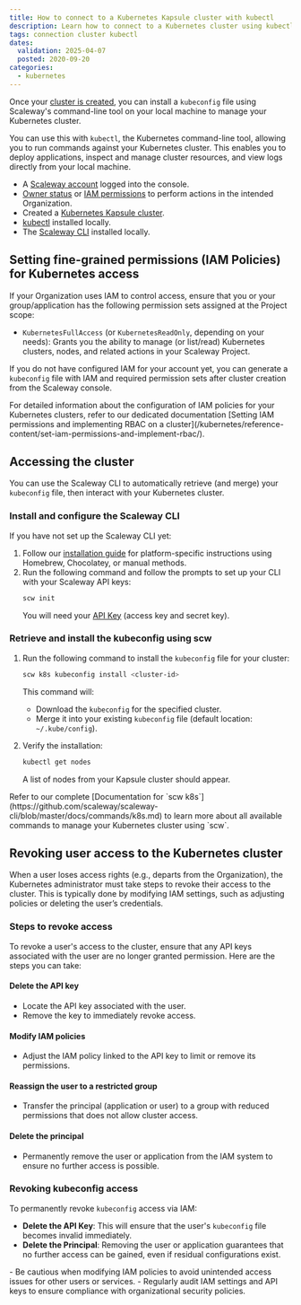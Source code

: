 ```yaml
---
title: How to connect to a Kubernetes Kapsule cluster with kubectl
description: Learn how to connect to a Kubernetes cluster using kubectl. Follow steps to manage cluster resources, deploy applications, and view logs easily from your local computer.
tags: connection cluster kubectl
dates:
  validation: 2025-04-07
  posted: 2020-09-20
categories:
  - kubernetes
---
```



Once your [cluster is created](/kubernetes/how-to/create-cluster/), you can install a `kubeconfig` file using Scaleway's command-line tool on your local machine to manage your Kubernetes cluster.

You can use this with `kubectl`, the Kubernetes command-line tool, allowing you to run commands against your Kubernetes cluster. This enables you to deploy applications, inspect and manage cluster resources, and view logs directly from your local machine.

<Requirements />

- A [Scaleway account](https://console.scaleway.com) logged into the console.
- [Owner status](https://console.scaleway.com) or [IAM permissions](/iam/concepts/#permission) to perform actions in the intended Organization.
- Created a [Kubernetes Kapsule cluster](/kubernetes/how-to/create-cluster/).
- [kubectl](https://kubernetes.io/docs/tasks/tools/) installed locally.
- The [Scaleway CLI](/scaleway-cli/quickstart/) installed locally.

## Setting fine-grained permissions (IAM Policies) for Kubernetes access

If your Organization uses IAM to control access, ensure that you or your group/application has the following permission sets assigned at the Project scope:

- `KubernetesFullAccess` (or `KubernetesReadOnly`, depending on your needs):
  Grants you the ability to manage (or list/read) Kubernetes clusters, nodes, and related actions in your Scaleway Project.

If you do not have configured IAM for your account yet, you can generate a `kubeconfig` file with IAM and required permission sets after cluster creation from the Scaleway console.

<Message type="tip">
For detailed information about the configuration of IAM policies for your Kubernetes clusters, refer to our dedicated documentation [Setting IAM permissions and implementing RBAC on a cluster](/kubernetes/reference-content/set-iam-permissions-and-implement-rbac/).
</Message>

## Accessing the cluster

You can use the Scaleway CLI to automatically retrieve (and merge) your `kubeconfig` file, then interact with your Kubernetes cluster.

### Install and configure the Scaleway CLI

If you have not set up the Scaleway CLI yet:

1. Follow our [installation guide](/scaleway-cli/quickstart) for platform-specific instructions using Homebrew, Chocolatey, or manual methods.
2. Run the following command and follow the prompts to set up your CLI with your Scaleway API keys:
   ```bash
   scw init
   ```
   You will need your [API Key](/iam/how-to/create-api-keys/) (access key and secret key).


### Retrieve and install the kubeconfig using scw

1. Run the following command to install the `kubeconfig` file for your cluster:
   ```bash
   scw k8s kubeconfig install <cluster-id>
   ```
   This command will:
   - Download the `kubeconfig` for the specified cluster.
   - Merge it into your existing `kubeconfig` file (default location: `~/.kube/config`).

2. Verify the installation:
   ```bash
   kubectl get nodes
   ```
   A list of nodes from your Kapsule cluster should appear.

<Message type="tip">
  Refer to our complete [Documentation for `scw k8s`](https://github.com/scaleway/scaleway-cli/blob/master/docs/commands/k8s.md) to learn more about all available commands to manage your Kubernetes cluster using `scw`.
</Message>


## Revoking user access to the Kubernetes cluster

When a user loses access rights (e.g., departs from the Organization), the Kubernetes administrator must take steps to revoke their access to the cluster.
This is typically done by modifying IAM settings, such as adjusting policies or deleting the user’s credentials.

### Steps to revoke access

To revoke a user's access to the cluster, ensure that any API keys associated with the user are no longer granted permission. Here are the steps you can take:

#### Delete the API key
   - Locate the API key associated with the user.
   - Remove the key to immediately revoke access.

#### Modify IAM policies
   - Adjust the IAM policy linked to the API key to limit or remove its permissions.

#### Reassign the user to a restricted group
   - Transfer the principal (application or user) to a group with reduced permissions that does not allow cluster access.

#### Delete the principal
   - Permanently remove the user or application from the IAM system to ensure no further access is possible.

### Revoking kubeconfig access

To permanently revoke `kubeconfig` access via IAM:

- **Delete the API Key**: This will ensure that the user's `kubeconfig` file becomes invalid immediately.
- **Delete the Principal**: Removing the user or application guarantees that no further access can be gained, even if residual configurations exist.

<Message type="note">
  - Be cautious when modifying IAM policies to avoid unintended access issues for other users or services.
  - Regularly audit IAM settings and API keys to ensure compliance with organizational security policies.
</Message>
